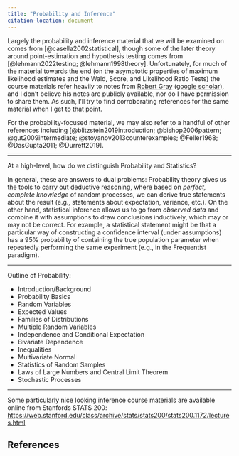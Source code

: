 ```yaml
---
title: "Probability and Inference"
citation-location: document
---
```


Largely the probability and inference material that we will be examined on 
comes from [@casella2002statistical], though some of the later theory around 
point-estimation and hypothesis testing comes from [@lehmann2022testing; @lehmann1998theory]. Unfortunately, for much of the material towards the end (on 
the asymptotic properties of maximum likelihood estimates and the Wald, Score, and Likelihood Ratio Tests) the course materials refer heavily to notes from [Robert Gray](https://www.hsph.harvard.edu/profile/robert-gray/) ([google scholar](https://scholar.google.com/citations?user=QyY7JGIAAAAJ&hl=en&oi=sra)), and I don't believe his 
notes are publicly available, nor do I have permission to share them. As such, I'll 
try to find corroborating references for the same material when I get to that point. 

For the probability-focused material, we may also refer to a handful of other references
including [@blitzstein2019introduction; @bishop2006pattern; @gut2009intermediate; @stoyanov2013counterexamples; @Feller1968; @DasGupta2011; @Durrett2019]. 

--- 

At a high-level, how do we distinguish Probability and Statistics? 

In general, these are answers to dual problems:  Probability theory gives 
us the tools to carry out deductive reasoning, where based on _perfect, complete knowledge_ of 
random processes, we can derive true statements about the result (e.g., statements
about expectation, variance, etc.). On the other hand, statistical inference
allows us to go from _observed data_ and combine it with assumptions to 
draw conclusions inductively, which may or may not be correct. For example, a
statistical statement might be that a particular way of constructing a confidence interval 
(under assumptions) has a 95% probability of containing the true population parameter when 
repeatedly performing the same experiment (e.g., in the Frequentist paradigm). 

---

Outline of Probability: 

  - Introduction/Background
  - Probability Basics
  - Random Variables
  - Expected Values 
  - Families of Distributions 
  - Multiple Random Variables 
  - Independence and Conditional Expectation
  - Bivariate Dependence
  - Inequalities
  - Multivariate Normal
  - Statistics of Random Samples
  - Laws of Large Numbers and Central Limit Theorem 
  - Stochastic Processes

--- 

Some particularly nice looking inference course materials are 
available online from Stanfords STATS 200: <https://web.stanford.edu/class/archive/stats/stats200/stats200.1172/lectures.html>


## References